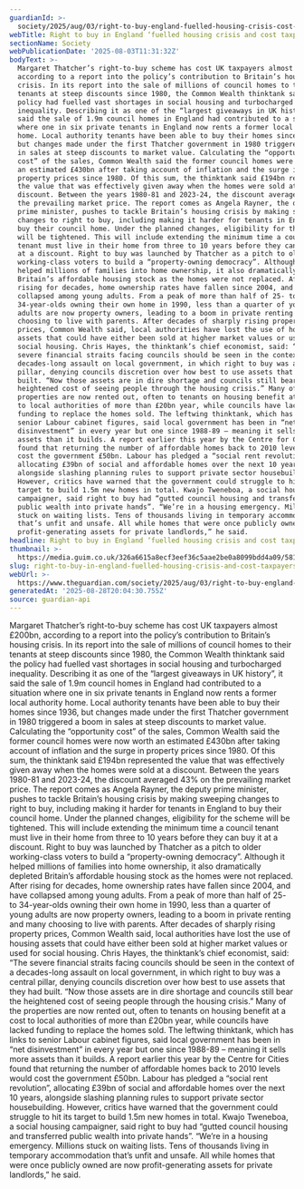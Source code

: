 ```yaml
---
guardianId: >-
  society/2025/aug/03/right-to-buy-england-fuelled-housing-crisis-cost-taxpayers-common-weath-report
webTitle: Right to buy in England ‘fuelled housing crisis and cost taxpayers £200bn’
sectionName: Society
webPublicationDate: '2025-08-03T11:31:32Z'
bodyText: >-
  Margaret Thatcher’s right-to-buy scheme has cost UK taxpayers almost £200bn,
  according to a report into the policy’s contribution to Britain’s housing
  crisis. In its report into the sale of millions of council homes to their
  tenants at steep discounts since 1980, the Common Wealth thinktank said the
  policy had fuelled vast shortages in social housing and turbocharged
  inequality. Describing it as one of the “largest giveaways in UK history”, it
  said the sale of 1.9m council homes in England had contributed to a situation
  where one in six private tenants in England now rents a former local authority
  home. Local authority tenants have been able to buy their homes since 1936,
  but changes made under the first Thatcher government in 1980 triggered a boom
  in sales at steep discounts to market value. Calculating the “opportunity
  cost” of the sales, Common Wealth said the former council homes were now worth
  an estimated £430bn after taking account of inflation and the surge in
  property prices since 1980. Of this sum, the thinktank said £194bn represented
  the value that was effectively given away when the homes were sold at a
  discount. Between the years 1980-81 and 2023-24, the discount averaged 43% on
  the prevailing market price. The report comes as Angela Rayner, the deputy
  prime minister, pushes to tackle Britain’s housing crisis by making sweeping
  changes to right to buy, including making it harder for tenants in England to
  buy their council home. Under the planned changes, eligibility for the scheme
  will be tightened. This will include extending the minimum time a council
  tenant must live in their home from three to 10 years before they can buy it
  at a discount. Right to buy was launched by Thatcher as a pitch to older
  working-class voters to build a “property-owning democracy”. Although it
  helped millions of families into home ownership, it also dramatically depleted
  Britain’s affordable housing stock as the homes were not replaced. After
  rising for decades, home ownership rates have fallen since 2004, and have
  collapsed among young adults. From a peak of more than half of 25- to
  34-year-olds owning their own home in 1990, less than a quarter of young
  adults are now property owners, leading to a boom in private renting and many
  choosing to live with parents. After decades of sharply rising property
  prices, Common Wealth said, local authorities have lost the use of housing
  assets that could have either been sold at higher market values or used for
  social housing. Chris Hayes, the thinktank’s chief economist, said: “The
  severe financial straits facing councils should be seen in the context of a
  decades-long assault on local government, in which right to buy was a central
  pillar, denying councils discretion over how best to use assets that they had
  built. “Now those assets are in dire shortage and councils still bear the
  heightened cost of seeing people through the housing crisis.” Many of the
  properties are now rented out, often to tenants on housing benefit at a cost
  to local authorities of more than £20bn year, while councils have lacked
  funding to replace the homes sold. The leftwing thinktank, which has links to
  senior Labour cabinet figures, said local government has been in “net
  disinvestment” in every year but one since 1988-89 – meaning it sells more
  assets than it builds. A report earlier this year by the Centre for Cities
  found that returning the number of affordable homes back to 2010 levels would
  cost the government £50bn. Labour has pledged a “social rent revolution”,
  allocating £39bn of social and affordable homes over the next 10 years,
  alongside slashing planning rules to support private sector housebuilding.
  However, critics have warned that the government could struggle to hit its
  target to build 1.5m new homes in total. Kwajo Tweneboa, a social housing
  campaigner, said right to buy had “gutted council housing and transferred
  public wealth into private hands”. “We’re in a housing emergency. Millions
  stuck on waiting lists. Tens of thousands living in temporary accommodation
  that’s unfit and unsafe. All while homes that were once publicly owned are now
  profit-generating assets for private landlords,” he said.
headline: Right to buy in England ‘fuelled housing crisis and cost taxpayers £200bn’
thumbnail: >-
  https://media.guim.co.uk/326a6615a8ecf3eef36c5aae2be0a8099bdd4a09/581_0_5600_4480/500.jpg
slug: right-to-buy-in-england-fuelled-housing-crisis-and-cost-taxpayers-pound200bn
webUrl: >-
  https://www.theguardian.com/society/2025/aug/03/right-to-buy-england-fuelled-housing-crisis-cost-taxpayers-common-weath-report
generatedAt: '2025-08-28T20:04:30.755Z'
source: guardian-api
---
```

Margaret Thatcher’s right-to-buy scheme has cost UK taxpayers almost £200bn, according to a report into the policy’s contribution to Britain’s housing crisis. In its report into the sale of millions of council homes to their tenants at steep discounts since 1980, the Common Wealth thinktank said the policy had fuelled vast shortages in social housing and turbocharged inequality. Describing it as one of the “largest giveaways in UK history”, it said the sale of 1.9m council homes in England had contributed to a situation where one in six private tenants in England now rents a former local authority home. Local authority tenants have been able to buy their homes since 1936, but changes made under the first Thatcher government in 1980 triggered a boom in sales at steep discounts to market value. Calculating the “opportunity cost” of the sales, Common Wealth said the former council homes were now worth an estimated £430bn after taking account of inflation and the surge in property prices since 1980. Of this sum, the thinktank said £194bn represented the value that was effectively given away when the homes were sold at a discount. Between the years 1980-81 and 2023-24, the discount averaged 43% on the prevailing market price. The report comes as Angela Rayner, the deputy prime minister, pushes to tackle Britain’s housing crisis by making sweeping changes to right to buy, including making it harder for tenants in England to buy their council home. Under the planned changes, eligibility for the scheme will be tightened. This will include extending the minimum time a council tenant must live in their home from three to 10 years before they can buy it at a discount. Right to buy was launched by Thatcher as a pitch to older working-class voters to build a “property-owning democracy”. Although it helped millions of families into home ownership, it also dramatically depleted Britain’s affordable housing stock as the homes were not replaced. After rising for decades, home ownership rates have fallen since 2004, and have collapsed among young adults. From a peak of more than half of 25- to 34-year-olds owning their own home in 1990, less than a quarter of young adults are now property owners, leading to a boom in private renting and many choosing to live with parents. After decades of sharply rising property prices, Common Wealth said, local authorities have lost the use of housing assets that could have either been sold at higher market values or used for social housing. Chris Hayes, the thinktank’s chief economist, said: “The severe financial straits facing councils should be seen in the context of a decades-long assault on local government, in which right to buy was a central pillar, denying councils discretion over how best to use assets that they had built. “Now those assets are in dire shortage and councils still bear the heightened cost of seeing people through the housing crisis.” Many of the properties are now rented out, often to tenants on housing benefit at a cost to local authorities of more than £20bn year, while councils have lacked funding to replace the homes sold. The leftwing thinktank, which has links to senior Labour cabinet figures, said local government has been in “net disinvestment” in every year but one since 1988-89 – meaning it sells more assets than it builds. A report earlier this year by the Centre for Cities found that returning the number of affordable homes back to 2010 levels would cost the government £50bn. Labour has pledged a “social rent revolution”, allocating £39bn of social and affordable homes over the next 10 years, alongside slashing planning rules to support private sector housebuilding. However, critics have warned that the government could struggle to hit its target to build 1.5m new homes in total. Kwajo Tweneboa, a social housing campaigner, said right to buy had “gutted council housing and transferred public wealth into private hands”. “We’re in a housing emergency. Millions stuck on waiting lists. Tens of thousands living in temporary accommodation that’s unfit and unsafe. All while homes that were once publicly owned are now profit-generating assets for private landlords,” he said.
